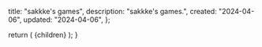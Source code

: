 
  title: "sakkke's games",
  description: "sakkke's games.",
  created: "2024-04-06",
  updated: "2024-04-06",
};

  return (
    <MdxLayout
      created={metadata.created}
      title={metadata.title}
      updated={metadata.updated}
    >
      {children}
    </MdxLayout>
  );
}
